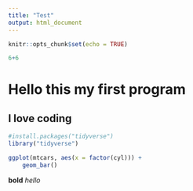 ```yaml
---
title: "Test"
output: html_document
---
```


```r
knitr::opts_chunk$set(echo = TRUE)
```

```r
6+6
```

# Hello this my first program
## I love coding
```r
#install.packages("tidyverse")
library("tidyverse")
```

```r
ggplot(mtcars, aes(x = factor(cyl))) +
    geom_bar()
```

**bold** 
_hello_ 
